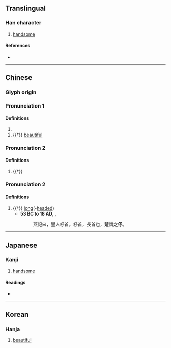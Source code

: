 {{character info/new}}
==Translingual==

===Han character===
{{Han char|rn=9|rad=人|as=04|sn=6|four=|canj=ONIN,XONIN|ids=⿰亻予}}

# [[handsome]]

====References====
* {{Han ref|kx=0095.080|dkj=00425|dj=0201.090|hdz=10128.010|uh=4F03|ud=20227}}

----

==Chinese==

===Glyph origin===
{{Han etym}}

===Pronunciation 1===
{{zh-forms|alt=妤}}
{{zh-pron
|m=yú
|c=jyu4
|mc=y
|oc=y
|ma=
|cat=a
}}

====Definitions====
{{zh-hanzi}}

# {{zh-only|倢伃}}
# {{†}} [[beautiful]]

===Pronunciation 2===
{{zh-forms}}
{{zh-pron
|m=yǔ
|cat=
}}

====Definitions====
{{zh-hanzi}}

# {{†}} {{rfdef|zh}}

===Pronunciation 2===
{{zh-forms}}
{{zh-pron
|m=xù
|cat=a
}}

====Definitions====
{{zh-hanzi}}

# {{†}} [[long]](-[[headed]])
#* '''53 BC to 18 AD''', {{w|Yang Xiong (author)|Yang Xiong}}, ''{{w|Fangyan}}''
#*: 燕記曰，豐人杼首。杼首，長首也，楚謂之'''伃'''。

----

==Japanese==

===Kanji===
{{ja-kanji|grade=|rs=人04}}

# [[handsome]]

====Readings====
* {{ja-readings|on=[[よ]] (yo)|kun=[[うつくしい]] (utsukushii)}}

----

==Korean==

===Hanja===
{{ko-hanja|hangeul=여|rv=yeo|mr=yŏ}}

# [[beautiful]]